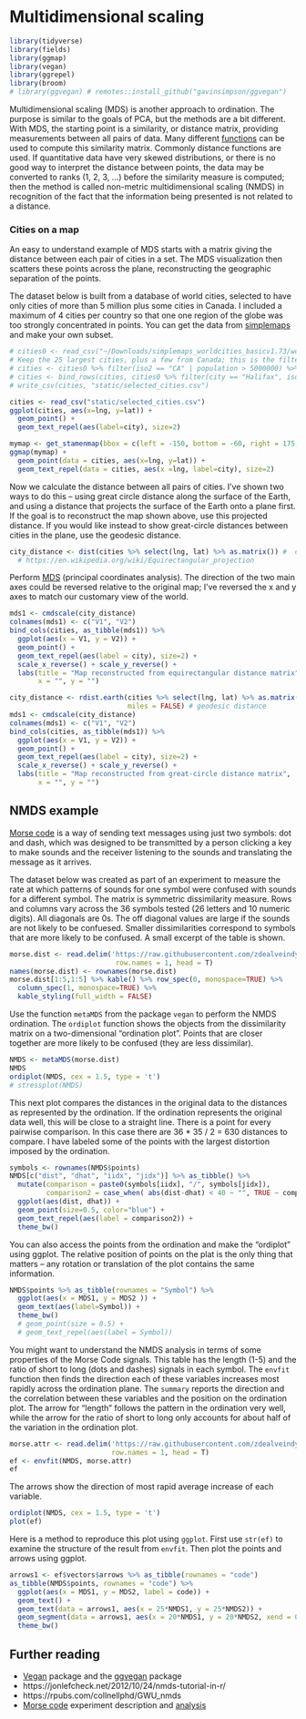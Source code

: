 # Multidimensional scaling {#mds}

```r
library(tidyverse)
library(fields)
library(ggmap)
library(vegan)
library(ggrepel)
library(broom)
# library(ggvegan) # remotes::install_github("gavinsimpson/ggvegan") 
```

Multidimensional scaling (MDS) is another approach to ordination. The purpose is similar to the goals of PCA, but the methods are a bit different. With MDS, the starting point is a similarity, or distance matrix, providing measurements between all pairs of data. Many different [functions](https://pages.mtu.edu/~shanem/psy5220/daily/Day16/MDS.html#:~:text=Multidimentional%20scaling%20(MDS)%20is%20used,measures%20between%20objects%20or%20cases.) can be used to compute this similarity matrix. Commonly distance functions are used. If quantitative data have very skewed distributions, or there is no good way to interpret the distance between points, the data may be converted to ranks (1, 2, 3, ...) before the similarity measure is computed; then the method is called non-metric multidimensional scaling (NMDS) in recognition of the fact that the information being presented is not related to a distance.

### Cities on a map

An easy to understand example of MDS starts with a matrix giving the distance between each pair of cities in a set. The MDS visualization then scatters these points across the plane, reconstructing the geographic separation of the points. 

The dataset below is built from a database of world cities, selected to have only cities of more than 5 million plus some cities in Canada. I included a maximum of 4 cities per country so that one one region of the globe was too strongly concentrated in points. You can get the data from [simplemaps](https://simplemaps.com/resources/free-country-cities) and make your own subset.

```r
# cities0 <- read_csv("~/Downloads/simplemaps_worldcities_basicv1.73/worldcities.csv", n_max = 1000) # This is the original data
# Keep the 25 largest cities, plus a few from Canada; this is the filtering code
# cities <- cities0 %>% filter(iso2 == "CA" | population > 5000000) %>% group_by(iso2) %>% filter(dense_rank(-population) < 5) 
# cities <- bind_rows(cities, cities0 %>% filter(city == "Halifax", iso2 == "CA"))
# write_csv(cities, "static/selected_cities.csv")
```

```r
cities <- read_csv("static/selected_cities.csv")
ggplot(cities, aes(x=lng, y=lat)) + 
  geom_point() +
  geom_text_repel(aes(label=city), size=2) 
```

```r
mymap <- get_stamenmap(bbox = c(left = -150, bottom = -60, right = 175, top = 75), zoom=3, maptype = "terrain-background")
ggmap(mymap) + 
  geom_point(data = cities, aes(x=lng, y=lat)) +
  geom_text_repel(data = cities, aes(x =lng, label=city), size=2) 
```

Now we calculate the distance between all pairs of cities. I've shown two ways to do this -- using great circle distance along the surface of the Earth, and using a distance that projects the surface of the Earth onto a plane first. If the goal is to reconstruct the map shown above, use this projected distance. If you would like instead to show great-circle distances between cities in the plane, use the geodesic distance.

```r
city_distance <- dist(cities %>% select(lng, lat) %>% as.matrix()) #  distance in equirectangular projection
  # https://en.wikipedia.org/wiki/Equirectangular_projection
```
  
Perform [MDS](https://en.wikipedia.org/wiki/Multidimensional_scaling) (principal coordinates analysis). The direction of the 
two main axes could be reversed relative to the original map; I've reversed the x and y axes to match our customary view of the world.

```r
mds1 <- cmdscale(city_distance)
colnames(mds1) <- c("V1", "V2")
bind_cols(cities, as_tibble(mds1)) %>%
  ggplot(aes(x = V1, y = V2)) + 
  geom_point() + 
  geom_text_repel(aes(label = city), size=2) +
  scale_x_reverse() + scale_y_reverse() +
  labs(title = "Map reconstructed from equirectangular distance matrix",
       x = "", y = "")
```
```r
city_distance <- rdist.earth(cities %>% select(lng, lat) %>% as.matrix(), 
                             miles = FALSE) # geodesic distance
mds1 <- cmdscale(city_distance)
colnames(mds1) <- c("V1", "V2")
bind_cols(cities, as_tibble(mds1)) %>%
  ggplot(aes(x = V1, y = V2)) + 
  geom_point() + 
  geom_text_repel(aes(label = city), size=2) +
  scale_x_reverse() + scale_y_reverse() +
  labs(title = "Map reconstructed from great-circle distance matrix",
       x = "", y = "")
```

## NMDS example

[Morse code](https://en.wikipedia.org/wiki/Morse_code) is a way of sending text messages using just two symbols: dot and dash, which was designed to be transmitted by a person clicking a key to make sounds and the receiver listening to the sounds and translating the message as it arrives. 

The dataset below was created as part of an experiment to measure the rate at which patterns of sounds for one symbol were confused with sounds for a different symbol. The matrix is symmetric dissimilarity measure. Rows and columns vary across the 36 symbols tested (26 letters and 10 numeric digits). All diagonals are 0s. The off diagonal values are large if the sounds are not likely to be confuesed. Smaller dissimilarities correspond to symbols that are more likely to be confused. A small excerpt of the table is shown.

```r
morse.dist <- read.delim('https://raw.githubusercontent.com/zdealveindy/anadat-r/master/data/morsecodes-dist.txt',
                          row.names = 1, head = T)
names(morse.dist) <- rownames(morse.dist)
morse.dist[1:5,1:5] %>% kable() %>% row_spec(0, monospace=TRUE) %>% 
  column_spec(1, monospace=TRUE) %>%
  kable_styling(full_width = FALSE)
```

Use the function `metaMDS` from the package `vegan` to perform the NMDS ordination. The `ordiplot` function shows the objects from the dissimilarity matrix on a two-dimensional "ordination plot". Points that are closer together are more likely to be confused (they are less dissimilar).  


```r
NMDS <- metaMDS(morse.dist)
NMDS
ordiplot(NMDS, cex = 1.5, type = 't')
# stressplot(NMDS)
```

This next plot compares the distances in the original data to the distances as represented by the ordination. If the ordination represents the original data well, this will be close to a straight line. There is a point for every pairwise comparison. In this case there are 36 * 35 / 2 = 630 distances to compare. I have labeled some of the points with the largest distortion imposed by the ordination.

```r
symbols <- rownames(NMDS$points)
NMDS[c("dist", "dhat", "iidx", "jidx")] %>% as_tibble() %>% 
  mutate(comparison = paste0(symbols[iidx], "/", symbols[jidx]),
         comparison2 = case_when( abs(dist-dhat) < 40 ~ "", TRUE ~ comparison)) %>%
  ggplot(aes(dist, dhat)) + 
  geom_point(size=0.5, color="blue") + 
  geom_text_repel(aes(label = comparison2)) +
  theme_bw()
```

You can also access the points from the ordination and make the "ordiplot" using ggplot. The relative position of points on the plat is the only thing that matters -- any rotation or translation of the plot contains the same information.

```r
NMDS$points %>% as_tibble(rownames = "Symbol") %>%
  ggplot(aes(x = MDS1, y = MDS2 )) +
  geom_text(aes(label=Symbol)) + 
  theme_bw()
  # geom_point(size = 0.5) + 
  # geom_text_repel(aes(label = Symbol))
```

You might want to understand the NMDS analysis in terms of some properties of the Morse Code signals. This table has the length (1-5) and the ratio of short to long (dots and dashes) signals in each symbol. The `envfit` function then finds the direction each of these variables increases most rapidly across the ordination plane. The `summary` reports the direction and the correlation between these variables and the position on the ordination plot. The arrow for "length" follows the pattern in the ordination very well, while the arrow for the ratio of short to long only accounts for about half of the variation in the ordination plot.

```r
morse.attr <- read.delim('https://raw.githubusercontent.com/zdealveindy/anadat-r/master/data/morsecodes-attr.txt',
                         row.names = 1, head = T)
ef <- envfit(NMDS, morse.attr)
ef
```

The arrows show the direction of most rapid average increase of each variable.

```r
ordiplot(NMDS, cex = 1.5, type = 't')
plot(ef)
```

Here is a method to reproduce this plot using `ggplot`. First use `str(ef)` to examine the structure of the result from `envfit`. Then plot the points and arrows using ggplot.

```r
arrows1 <- ef$vectors$arrows %>% as_tibble(rownames = "code")
as_tibble(NMDS$points, rownames = "code") %>%
  ggplot(aes(x = MDS1, y = MDS2, label = code)) + 
  geom_text() +
  geom_text(data = arrows1, aes(x = 25*NMDS1, y = 25*NMDS2)) +
  geom_segment(data = arrows1, aes(x = 20*NMDS1, y = 20*NMDS2, xend = 0, yend = 0)) +
  theme_bw()
```


## Further reading

* [Vegan](https://cran.r-project.org/web/packages/vegan/vignettes/intro-vegan.pdf) package and the [ggvegan](https://github.com/gavinsimpson/ggvegan) package
* https://jonlefcheck.net/2012/10/24/nmds-tutorial-in-r/
* https://rpubs.com/collnellphd/GWU_nmds
* [Morse code](https://www.davidzeleny.net/anadat-r/doku.php/en:data:morse) experiment description and [analysis](https://www.davidzeleny.net/anadat-r/doku.php/en:pcoa_nmds_examples)
